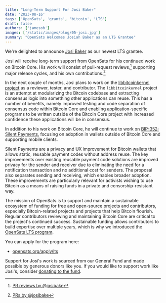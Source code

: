 ```yaml
---
title: "Long-Term Support For Josi Baker"
date: '2023-08-16'
tags: ['OpenSats', 'grants', 'bitcoin', 'LTS']
draft: false
authors: ['jamesob']
images: ['/static/images/blog/05-josi.jpg']
summary: "OpenSats Welcomes Josiah Baker as an LTS Grantee"
---
```


We're delighted to announce [Josi Baker](https://github.com/josibake) as our
newest LTS grantee.

Josi will receive long-term support from OpenSats for his continued work on
Bitcoin Core. His work will consist of pull-request reviews,[^fn-reviews]
supporting major release cycles, and his own contributions.[^fn-prs]

[^fn-reviews]: [PR reviews by @josibake](https://github.com/bitcoin/bitcoin/pulls?q=is%3Apr+reviewed-by%3Ajosibake)
[^fn-prs]: [PRs by @josibake](https://github.com/bitcoin/bitcoin/pulls/josibake)

In the next couple of months, Josi plans to work on the [libbitcoinkernel
project](https://github.com/bitcoin/bitcoin/issues/27587) as a reviewer, tester,
and contributor. The `libbitcoinkernel` project is an attempt at modularizing
the Bitcoin codebase and extracting consensus logic into something other
applications can reuse. This has a number of benefits, namely improved testing
and code separation of consensus code within Bitcoin Core and enabling
application-specific programs to be written outside of the Bitcoin Core project
with increased confidence these applications will be in consensus.

In addition to his work on Bitcoin Core, he will continue to work on [BIP-352:
Silent Payments](https://github.com/bitcoin/bips/pull/1458), focusing on
adoption in wallets outside of Bitcoin Core and supporting mobile clients.

Silent Payments are a privacy and UX improvement for Bitcoin wallets that allows
static, reusable payment codes without address reuse. The key improvements over
existing reusable payment code solutions are improved privacy for the sender and
receiver due to eliminating the need for a notification transaction and no
additional cost for senders. The proposal also separates sending and receiving,
which enables broader adoption. These improvements are particularly relevant for
activists wishing to use Bitcoin as a means of raising funds in a private and
censorship-resistant way.

The mission of OpenSats is to support and maintain a sustainable ecosystem of
funding for free and open-source projects and contributors, especially
Bitcoin-related projects and projects that help Bitcoin flourish. Regular
contributors reviewing and maintaining Bitcoin Core are critical to the
project's continued success. Sustainable funding allows contributors to build
expertise over multiple years, which is why we introduced the [OpenSats LTS
program](https://opensats.org/blog/announcing-lts-grant-program-to-support-bitcoin-core-contributors).

You can apply for the program here:

- [opensats.org/apply/lts](https://opensats.org/apply/lts)

Support for Josi's work is sourced from our General Fund and made possible by
generous donors like you. If you would like to support work like Josi's,
consider [donating to the fund](https://opensats.org/projects/general_fund).